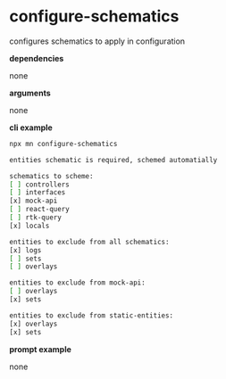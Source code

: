 # configure-schematics

configures schematics to apply in configuration

**dependencies**

none

**arguments**

none

**cli example**

```sh title="terminal"
npx mn configure-schematics
```

```sh
entities schematic is required, schemed automatially

schematics to scheme:
[ ] controllers
[ ] interfaces
[x] mock-api
[ ] react-query
[ ] rtk-query
[x] locals

entities to exclude from all schematics:
[x] logs
[ ] sets
[ ] overlays

entities to exclude from mock-api:
[ ] overlays
[x] sets

entities to exclude from static-entities:
[x] overlays
[x] sets
```

**prompt example**

none
